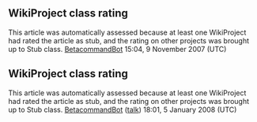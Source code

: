 <article id="11720479" title=Talk:Angelo Coia>
	<talkpage id="11720479" title="Talk:Angelo Coia">
{{WikiProjectBannerShell|1=
{{WikiProject Biography
|living=no
|class=Stub
|sports-work-group=yes
|sports-priority=
|listas=Coia, Angelo
}}
{{WikiProject College football|class=Stub|importance=low}}
{{WikiProject National Football League|class=Stub|importance=}}
{{WikiProject Chicago|importance=low|class=Stub}}
{{WikiProject Illinois|class=stub |importance=Low}}
{{WikiProject Philadelphia|class=Stub|importance=low}}
{{WikiProject Pennsylvania|class=Stub|importance=low}}
{{WikiProject United States|class=Stub|importance=low|DC=yes|DC-importance=low}}
}}

==WikiProject class rating==
This article was automatically assessed because at least one WikiProject had rated the article as stub, and the rating on other projects was brought up to Stub class. [[User:BetacommandBot|BetacommandBot]] 15:04, 9 November 2007 (UTC)
==WikiProject class rating==
This article was automatically assessed because at least one WikiProject had rated the article as stub, and the rating on other projects was brought up to Stub class. [[User:BetacommandBot|BetacommandBot]] ([[User talk:BetacommandBot|talk]]) 18:01, 5 January 2008 (UTC)
	</talkpage>
</article>